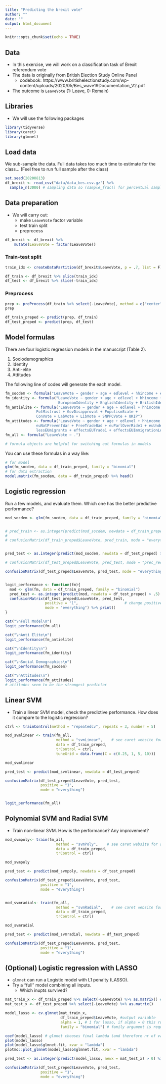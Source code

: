```yaml
---
title: "Predicting the brexit vote"
author: ""
date: ""
output: html_document
---
```


```r
knitr::opts_chunk$set(echo = TRUE)
```

## Data

- In this exercise, we will work on a classification task of Brexit referendum vote
- The data is originally from British Election Study Online Panel
  - codebook: https://www.britishelectionstudy.com/wp-content/uploads/2020/05/Bes_wave19Documentation_V2.pdf
- The outcome is `LeaveVote` (1: Leave, 0: Remain)

## Libraries

- We will use the following packages

```r
library(tidyverse)
library(caret)
library(glmnet)
```

## Load data

We sub-sample the data. Full data takes too much time to estimate for the class... (Feel free to run full sample after the class)

```r
set.seed(20200813)
df_brexit <- read_csv("data/data_bes.csv.gz") %>%
  sample_n(3000) # sampling data so (sample_frac() for percentual sampling)
```


## Data preparation

- We will carry out:
  - make `LeaveVote` factor variable
  - test train split
  - preprocess


```r
df_brexit <- df_brexit %>%
    mutate(LeaveVote = factor(LeaveVote))
```

### Train-test split

```r
train_idx <- createDataPartition(df_brexit$LeaveVote, p = .7, list = F) 

df_train <- df_brexit %>% slice(train_idx)
df_test <- df_brexit %>% slice(-train_idx)
```

### Preprocess

```r
prep <- preProcess(df_train %>% select(-LeaveVote), method = c("center", "scale"))
prep

df_train_preped <- predict(prep, df_train)
df_test_preped <- predict(prep, df_test)

```

## Model formulas

There are four logistic regression models  in the manuscript (Table 2).

1. Sociodemographics
2. Identity
3. Anti-elite
4. Attitudes

The following line of codes will generate the each model. 

```r
fm_socdem <- formula("LeaveVote ~ gender + age + edlevel + hhincome + econPersonalRetro1")
fm_identity <- formula("LeaveVote ~ gender + age + edlevel + hhincome + 
                        EuropeanIdentity + EnglishIdentity + BritishIdentity")
fm_antielite <- formula("LeaveVote ~ gender + age + edlevel + hhincome + 
              PolMistrust + GovDisapproval + PopulismScale + 
              ConVote + LabVote + LibVote + SNPPCVote + UKIP")
fm_attitudes <- formula("LeaveVote ~ gender + age + edlevel + hhincome + euUKNotRich + 
              euNotPreventWar + FreeTradeBad + euParlOverRide1 + euUndermineIdentity1 + 
              lessEUmigrants + effectsEUTrade1 + effectsEUImmigrationLower")
fm_all <- formula("LeaveVote ~ .")

# formula objects are helpful for switching out formulas in models
```

You can use these formulas in a way like:

```r
# for model
glm(fm_socdem, data = df_train_preped, family = "binomial")
# for data extraction
model.matrix(fm_socdem, data = df_train_preped) %>% head()

```

## Logistic regression

Run a few models, and evaluate them. Which one has the better predictive performance?

```r
mod_socdem <- glm(fm_socdem, data = df_train_preped, family = "binomial")


# pred_train <- as.integer(predict(mod_socdem, newdata = df_train_preped) > .5) %>% factor()
# 
# confusionMatrix(df_train_preped$LeaveVote, pred_train, mode = "everything")


pred_test <- as.integer(predict(mod_socdem, newdata = df_test_preped) > .5) %>% factor()

# confusionMatrix(df_test_preped$LeaveVote, pred_test, mode = "prec_recall") # precision & recall only

confusionMatrix(df_test_preped$LeaveVote, pred_test, mode = "everything")


logit_performance <- function(fm){
  mod <- glm(fm, data = df_train_preped, family = "binomial")
  pred_test <- as.integer(predict(mod, newdata = df_test_preped) > .5) %>% factor()
  confusionMatrix(df_test_preped$LeaveVote, pred_test, 
                  positive = "1",                     # change positive category to "voting for the referendum"
                  mode = "everything") %>% print()
}

cat("\nFull Model\n")
logit_performance(fm_all)

cat("\nAnti Elite\n")
logit_performance(fm_antielite)

cat("\nIdentity\n")
logit_performance(fm_identity)

cat("\nSocial Demographics\n")
logit_performance(fm_socdem)

cat("\nAttitudes\n")
logit_performance(fm_attitudes)
# attitudes seem to be the strongest predictor
```

## Linear SVM

- Train a linear SVM model, check the predictive performance. How does it compare to the logistic regression?

```r
ctrl <- trainControl(method = "repeatedcv", repeats = 3, number = 5)

mod_svmlinear <- train(fm_all, 
                       method = "svmLinear",    # see caret website for a model overview: http://topepo.github.io/caret/available-models.html
                       data = df_train_preped, 
                       trControl = ctrl,
                       tuneGrid = data.frame(C = c(0.25, 1, 5, 10)))

mod_svmlinear 

pred_test <- predict(mod_svmlinear, newdata = df_test_preped)

confusionMatrix(df_test_preped$LeaveVote, pred_test,
                positive = "1",
                mode = "everything")


logit_performance(fm_all)
```


## Polynomial SVM and Radial SVM

- Train non-linear SVM. How is the performance? Any improvement?

```r
mod_svmpoly<- train(fm_all, 
                       method = "svmPoly",    # see caret website for a model overview: http://topepo.github.io/caret/available-models.html
                       data = df_train_preped, 
                       trControl = ctrl)

mod_svmpoly 

pred_test <- predict(mod_svmpoly, newdata = df_test_preped)

confusionMatrix(df_test_preped$LeaveVote, pred_test,
                positive = "1",
                mode = "everything")


mod_svmradial<- train(fm_all, 
                       method = "svmRadial",    # see caret website for a model overview: http://topepo.github.io/caret/available-models.html
                       data = df_train_preped, 
                       trControl = ctrl)

mod_svmradial 

pred_test <- predict(mod_svmradial, newdata = df_test_preped)

confusionMatrix(df_test_preped$LeaveVote, pred_test,
                positive = "1",
                mode = "everything")


```


## (Optional) Logistic regression with LASSO

- `glmnet` can run a Logistic model with L1 penalty (LASSO). 
- Try a "full" model combining all inputs.
  - Which inupts survived?

```r
mat_train_x <- df_train_preped %>% select(-LeaveVote) %>% as.matrix() #glmnet requires a matrix as input
mat_test_x <- df_test_preped %>% select(-LeaveVote) %>% as.matrix() 

model_lasso <- cv.glmnet(mat_train_x, 
                         df_train_preped$LeaveVote, #output variable
                         alpha = 1, # 1 for lasso, if alpha = 0 this runs ridge regression
                         family = "binomial") # family argument is required for glm functions

coef(model_lasso) # glmnet chooses final lambda (and therefore nr of variables) based on increase in RMSE against best model
plot(model_lasso)
plot(model_lasso$glmnet.fit, xvar = "lambda")
plotmo::plot_glmnet(model_lasso$glmnet.fit, xvar = "lambda")

pred_test <- as.integer(predict(model_lasso, newx = mat_test_x) > 0) %>% factor()

confusionMatrix(df_test_preped$LeaveVote, pred_test,
                positive = "1",
                mode = "everything")


```


